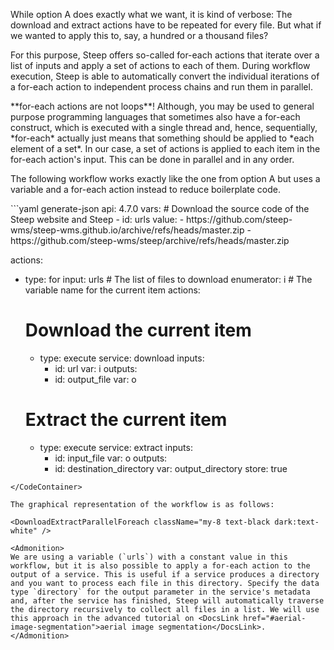 
While option A does exactly what we want, it is kind of verbose: The download and extract actions have to be repeated for every file. But what if we wanted to apply this to, say, a hundred or a thousand files?

For this purpose, Steep offers so-called <DocsLink href="#for-each-actions">for-each actions</DocsLink> that iterate over a list of inputs and apply a set of actions to each of them. During workflow execution, Steep is able to automatically convert the individual iterations of a for-each action to independent process chains and run them in parallel.

<Admonition>
**for-each actions are not loops**! Although, you may be used to general purpose programming languages that sometimes also have a for-each construct, which is executed with a single thread and, hence, sequentially, *for-each* actually just means that something should be applied to *each element of a set*. In our case, a set of actions is applied to each item in the for-each action's input. This can be done in parallel and in any order.
</Admonition>

The following workflow works exactly like the one from option A but uses a variable and a for-each action instead to reduce boilerplate code.

<CodeContainer title="download-for-each.yaml">
```yaml generate-json
api: 4.7.0
vars:
  # Download the source code of the Steep website and Steep
  - id: urls
    value:
      - https://github.com/steep-wms/steep-wms.github.io/archive/refs/heads/master.zip
      - https://github.com/steep-wms/steep/archive/refs/heads/master.zip

actions:
  - type: for
    input: urls     # The list of files to download
    enumerator: i   # The variable name for the current item
    actions:
      # Download the current item
      - type: execute
        service: download
        inputs:
          - id: url
            var: i
        outputs:
          - id: output_file
            var: o

      # Extract the current item
      - type: execute
        service: extract
        inputs:
          - id: input_file
            var: o
        outputs:
          - id: destination_directory
            var: output_directory
            store: true
```
</CodeContainer>

The graphical representation of the workflow is as follows:

<DownloadExtractParallelForeach className="my-8 text-black dark:text-white" />

<Admonition>
We are using a variable (`urls`) with a constant value in this workflow, but it is also possible to apply a for-each action to the output of a service. This is useful if a service produces a directory and you want to process each file in this directory. Specify the data type `directory` for the output parameter in the service's metadata and, after the service has finished, Steep will automatically traverse the directory recursively to collect all files in a list. We will use this approach in the advanced tutorial on <DocsLink href="#aerial-image-segmentation">aerial image segmentation</DocsLink>.
</Admonition>
